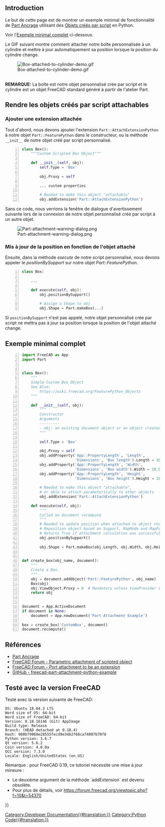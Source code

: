 <languages/>
{{TOCright}}

<span id="Introduction"></span>
== Introduction ==

Le but de cette page est de montrer un exemple minimal de fonctionnalité de [[Part_EditAttachment/fr|Part Ancrage]] utilisant des [[Scripted_objects/fr|Objets créés par script]] en Python.

Voir l'[[#Exemple_minimal_complet|Exemple minimal complet]] ci-dessous.

Le GIF suivant montre comment attacher notre boîte personnalisée à un cylindre et mettre à jour automatiquement sa position lorsque la position du cylindre change.

[[File:Box-attached-to-cylinder-demo.gif]]

</br>
'''REMARQUE:''' La boîte est notre objet personnalisé crée par script et le cylindre est un objet FreeCAD standard généré à partir de l'atelier Part.

<span id="Making_Scripted_Objects_Attachable"></span>
== Rendre les objets créés par script attachables ==

<span id="Add_Attach_Extension"></span>
=== Ajouter une extension attachée ===

Tout d'abord, nous devons ajouter l'extension <code>Part::AttachExtensionPython</code> à notre objet <code>Part::FeaturePython</code> dans le constructeur, ou la méthode <code>__init__</code> de notre objet créé par script personnalisé.
<syntaxhighlight lang="python" line='line'>
class Box():
    """Custom Scripted Box Object"""

    def __init__(self, obj):
        self.Type = 'Box'

        obj.Proxy = self
        
        ... custom properties

        # Needed to make this object "attachable"
        obj.addExtension('Part::AttachExtensionPython')
</syntaxhighlight>
Sans ce code, nous verrions la fenêtre de dialogue d'avertissement suivante lors de la connexion de notre objet personnalisé créé par script à un autre objet.

[[File:Part-attachment-warning-dialog.png]]

<span id="Update_Position_Based_on_Attached_Object"></span>
===Mis à jour de la position en fonction de l'objet attaché===

Ensuite, dans la méthode ''execute'' de notre script personnalisé, nous devons appeler le ''positionBySupport'' sur notre objet ''Part::FeaturePython''.
<syntaxhighlight lang="python" line='line'>
class Box:
    
    ...

    def execute(self, obj):
        obj.positionBySupport()
        
        # Assign a Shape to obj
        obj.Shape = Part.makeBox(...)
</syntaxhighlight>
Si <code>positionBySupport</code> n'est pas appelé, notre objet personnalisé crée par script ne mettra pas à jour sa position lorsque la position de l'objet attaché change.

<span id="Full_and_Complete_Minimal_Example"></span>
==Exemple minimal complet==
<syntaxhighlight lang="python" line='line'>
import FreeCAD as App
import Part


class Box():
    """
    Simple Custom Box Object
    See Also:
        https://wiki.freecad.org/FeaturePython_Objects
    """

    def __init__(self, obj):
        """
        Constructor
        Arguments
        ---------
        - obj: an existing document object or an object created with FreeCAD.Document.addObject('Part::FeaturePython', '{name}').
        """

        self.Type = 'Box'

        obj.Proxy = self
        obj.addProperty('App::PropertyLength', 'Length',
                        'Dimensions', 'Box length').Length = 10.0
        obj.addProperty('App::PropertyLength', 'Width',
                        'Dimensions', 'Box width').Width = 10.0
        obj.addProperty('App::PropertyLength', 'Height',
                        'Dimensions', 'Box height').Height = 10.0

        # Needed to make this object "attachable",
        # or able to attach parameterically to other objects
        obj.addExtension('Part::AttachExtensionPython')

    def execute(self, obj):
        """
        Called on document recompute
        """
        # Needed to update position when attached-to object changes position.
        # Reposition object based on Support, MapMode and MapPathParameter properties.
        # Returns True if attachment calculation was successful, False if object is not attached and Placement wasn't updated,
        obj.positionBySupport()

        obj.Shape = Part.makeBox(obj.Length, obj.Width, obj.Height)


def create_box(obj_name, document):
    """
    Create a Box.
    """
    obj = document.addObject('Part::FeaturePython', obj_name)
    Box(obj)
    obj.ViewObject.Proxy = 0  # Mandatory unless ViewProvider is coded
    return obj


document = App.ActiveDocument
if document is None:
    document = App.newDocument('Part Attachment Example')

box = create_box('CustomBox', document)
document.recompute()
</syntaxhighlight>

<span id="References"></span>
== Références ==

* [[Part_EditAttachment/fr|Part Ancrage]]
* [https://forum.freecad.org/viewtopic.php?f=22&t=24794 FreeCAD Forum - Parametric attachment of scripted object]
* [https://forum.freecad.org/viewtopic.php?f=10&t=18978&start=10 FreeCAD Forum - Port attachment to be an extension]
* [https://github.com/gbroques/freecad-part-attachment-python-example GitHub - freecad-part-attachment-python-example]

<span id="Tested_With_the_Following_FreeCAD_Version"></span>
== Testé avec la version FreeCAD ==

Testé avec la version suivante de FreeCAD:
<pre>
OS: Ubuntu 18.04.3 LTS
Word size of OS: 64-bit
Word size of FreeCAD: 64-bit
Version: 0.18.16146 (Git) AppImage
Build type: Release
Branch: (HEAD detached at 0.18.4)
Hash: 980bf9060e28555fecd9e3462f68ca74007b70f8
Python version: 3.6.7
Qt version: 5.6.2
Coin version: 4.0.0a
OCC version: 7.3.0
Locale: English/UnitedStates (en_US)
</pre>

Remarque : pour FreeCAD 0.19, ce tutoriel nécessite une mise à jour mineure :
* Le deuxième argument de la méthode `addExtension` est devenu obsolète.
* Pour plus de détails, voir https://forum.freecad.org/viewtopic.php?f=10&t=54370

{{Powerdocnavi{{#translation:}}}}
[[Category:Developer Documentation{{#translation:}}]]
[[Category:Python Code{{#translation:}}]]
{{clear}}